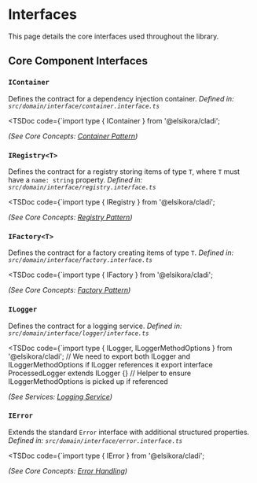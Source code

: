 
# Interfaces

This page details the core interfaces used throughout the library.

## Core Component Interfaces

### `IContainer`

Defines the contract for a dependency injection container.
*Defined in: `src/domain/interface/container.interface.ts`*

<TSDoc code={`import type { IContainer } from '@elsikora/cladi';

*(See Core Concepts: [Container Pattern](/docs/cladi/core-concepts/container))*

### `IRegistry<T>`

Defines the contract for a registry storing items of type `T`, where `T` must have a `name: string` property.
*Defined in: `src/domain/interface/registry.interface.ts`*

<TSDoc code={`import type { IRegistry } from '@elsikora/cladi';

*(See Core Concepts: [Registry Pattern](/docs/cladi/core-concepts/registry))*

### `IFactory<T>`

Defines the contract for a factory creating items of type `T`.
*Defined in: `src/domain/interface/factory.interface.ts`*

<TSDoc code={`import type { IFactory } from '@elsikora/cladi';

*(See Core Concepts: [Factory Pattern](/docs/cladi/core-concepts/factory))*

### `ILogger`

Defines the contract for a logging service.
*Defined in: `src/domain/interface/logger/interface.ts`*

<TSDoc code={`import type { ILogger, ILoggerMethodOptions } from '@elsikora/cladi';
// We need to export both ILogger and ILoggerMethodOptions if ILogger references it
export interface ProcessedLogger extends ILogger {} // Helper to ensure ILoggerMethodOptions is picked up if referenced

*(See Services: [Logging Service](/docs/cladi/services/logging))*

### `IError`

Extends the standard `Error` interface with additional structured properties.
*Defined in: `src/domain/interface/error.interface.ts`*

<TSDoc code={`import type { IError } from '@elsikora/cladi';

*(See Core Concepts: [Error Handling](/docs/cladi/core-concepts/error-handling))*
